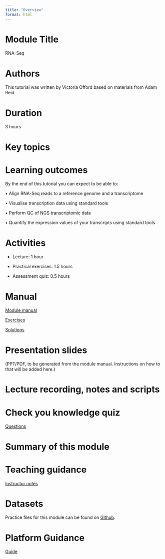 ```yaml
---
title: "Overview"
format: html
---
```


# Module Title

RNA-Seq

# Authors

This tutorial was written by Victoria Offord based on materials from Adam Reid.

# Duration

3 hours

# Key topics

# Learning outcomes

By the end of this tutorial you can expect to be able to:

• Align RNA-Seq reads to a reference genome and a transcriptome

• Visualise transcription data using standard tools

• Perform QC of NGS transcriptomic data

• Quantify the expression values of your transcripts using standard tools

# Activities

-   Lecture: 1 hour

-   Practical exercises: 1.5 hours

-   Assessment quiz: 0.5 hours

# Manual

[Module manual](module6_manual.qmd)

[Exercises](module6_exercises.qmd)

[Solutions](module6_solutions.qmd)

# Presentation slides

(PPT/PDF, to be generated from the module manual. Instructions on how to that will be added here.)

# Lecture recording, notes and scripts

# Check you knowledge quiz

[Questions](module6_assessment.qmd)

# Summary of this module

# Teaching guidance

[Instructor notes](module6_instructor_notes.qmd)

# Datasets

Practice files for this module can be found on [Github](https://github.com/WCSCourses/Precourses_DataRepo/tree/main/course_data_2025/linux_googlecolab_data).

# Platform Guidance

[Guide](module6_platform_guidance.qmd)
